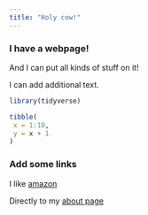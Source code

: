 ```yaml
---
title: "Holy cow!"
---
```


### I have a webpage!

And I can put all kinds of stuff on it!

I can add additional text.

```r

library(tidyverse)

tibble(
 x = 1:10,
 y = x + 1
)
```

### Add some links

I like [amazon](https://www.amazon.com)

Directly to my [about page](about.html)